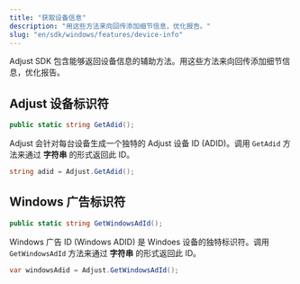 ```yaml
---
title: "获取设备信息"
description: "用这些方法来向回传添加细节信息，优化报告。"
slug: "en/sdk/windows/features/device-info"
---
```

Adjust SDK 包含能够返回设备信息的辅助方法。用这些方法来向回传添加细节信息，优化报告。

Adjust 设备标识符
------------

```cs
public static string GetAdid();
```

Adjust 会针对每台设备生成一个独特的 Adjust 设备 ID \(ADID\)。调用 `GetAdid` 方法来通过 **字符串** 的形式返回此 ID。

```cs
string adid = Adjust.GetAdid();
```

Windows 广告标识符
-------------

```cs
public static string GetWindowsAdId();
```

Windows 广告 ID \(Windows ADID\) 是 Windoes 设备的独特标识符。调用 `GetWindowsAdId` 方法来通过 **字符串** 的形式返回此 ID。

```cs
var windowsAdid = Adjust.GetWindowsAdId();
```

